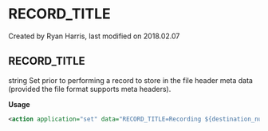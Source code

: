 
# RECORD_TITLE 

 Created by  Ryan Harris, last modified on 2018.02.07

## RECORD_TITLE

string Set prior to performing a record to store in the file header meta data (provided the file format supports meta headers).

**Usage**

```xml
<action application="set" data="RECORD_TITLE=Recording ${destination_number} ${caller_id_number} ${strftime(%Y-%m-%d %H:%M)}"/>
```


